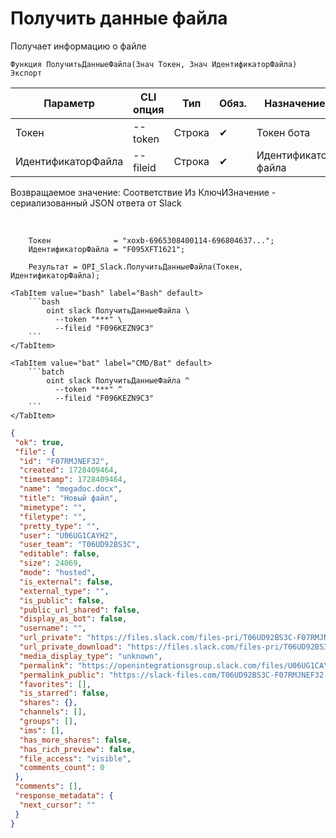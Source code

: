 ﻿---
sidebar_position: 3
description: Получить данные файла и другие функции для работы с Slack в Открытом пакете интеграций - бесплатной open-source библиотеке интеграций для 1С:Предприятие 8, OneScript и CLI
keywords: [1C, 1С, 1С:Предприятие, 1С:Предприятие 8.3, API, Интеграция, Сервисы, Обмен, OneScript, CLI, Slack]
---


# Получить данные файла
 Получает информацию о файле



`Функция ПолучитьДанныеФайла(Знач Токен, Знач ИдентификаторФайла) Экспорт`

  | Параметр | CLI опция | Тип | Обяз. | Назначение |
  |-|-|-|-|-|
  | Токен | --token | Строка | &#x2714; | Токен бота |
  | ИдентификаторФайла | --fileid | Строка | &#x2714; | Идентификатор файла |

  
  Возвращаемое значение:   Соответствие Из КлючИЗначение - сериализованный JSON ответа от Slack

<br/>




```bsl title="Пример использования для 1С:Предприятие/OneScript"
    Токен              = "xoxb-6965308400114-696804637...";
    ИдентификаторФайла = "F095XFT1621";

    Результат = OPI_Slack.ПолучитьДанныеФайла(Токен, ИдентификаторФайла);
```
    

 <Tabs>
  
    <TabItem value="bash" label="Bash" default>
        ```bash
            oint slack ПолучитьДанныеФайла \
              --token "***" \
              --fileid "F096KEZN9C3"
        ```
    </TabItem>
  
    <TabItem value="bat" label="CMD/Bat" default>
        ```batch
            oint slack ПолучитьДанныеФайла ^
              --token "***" ^
              --fileid "F096KEZN9C3"
        ```
    </TabItem>
</Tabs>


```json title="Результат"
{
 "ok": true,
 "file": {
  "id": "F07RMJNEF32",
  "created": 1728409464,
  "timestamp": 1728409464,
  "name": "megadoc.docx",
  "title": "Новый файл",
  "mimetype": "",
  "filetype": "",
  "pretty_type": "",
  "user": "U06UG1CAYH2",
  "user_team": "T06UD92BS3C",
  "editable": false,
  "size": 24069,
  "mode": "hosted",
  "is_external": false,
  "external_type": "",
  "is_public": false,
  "public_url_shared": false,
  "display_as_bot": false,
  "username": "",
  "url_private": "https://files.slack.com/files-pri/T06UD92BS3C-F07RMJNEF32/megadoc.docx",
  "url_private_download": "https://files.slack.com/files-pri/T06UD92BS3C-F07RMJNEF32/download/megadoc.docx",
  "media_display_type": "unknown",
  "permalink": "https://openintegrationsgroup.slack.com/files/U06UG1CAYH2/F07RMJNEF32/megadoc.docx",
  "permalink_public": "https://slack-files.com/T06UD92BS3C-F07RMJNEF32-40bbd2cc47",
  "favorites": [],
  "is_starred": false,
  "shares": {},
  "channels": [],
  "groups": [],
  "ims": [],
  "has_more_shares": false,
  "has_rich_preview": false,
  "file_access": "visible",
  "comments_count": 0
 },
 "comments": [],
 "response_metadata": {
  "next_cursor": ""
 }
}
```
